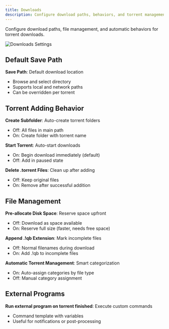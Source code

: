 ```yaml
---
title: Downloads
description: Configure download paths, behaviors, and torrent management
---
```


Configure download paths, file management, and automatic behaviors for torrent downloads.

![Downloads Settings](/screenshots/TorrentVibeScreenshot_DownloadsSettings.png)

## Default Save Path

**Save Path**: Default download location
- Browse and select directory
- Supports local and network paths
- Can be overridden per torrent

## Torrent Adding Behavior

**Create Subfolder**: Auto-create torrent folders
- Off: All files in main path
- On: Create folder with torrent name

**Start Torrent**: Auto-start downloads
- On: Begin download immediately (default)
- Off: Add in paused state

**Delete .torrent Files**: Clean up after adding
- Off: Keep original files
- On: Remove after successful addition

## File Management

**Pre-allocate Disk Space**: Reserve space upfront
- Off: Download as space available
- On: Reserve full size (faster, needs free space)

**Append .!qb Extension**: Mark incomplete files
- Off: Normal filenames during download
- On: Add .!qb to incomplete files

**Automatic Torrent Management**: Smart categorization
- On: Auto-assign categories by file type
- Off: Manual category assignment

## External Programs

**Run external program on torrent finished**: Execute custom commands
- Command template with variables
- Useful for notifications or post-processing